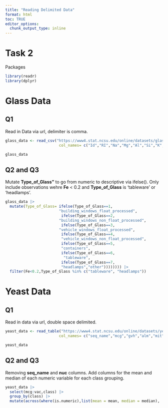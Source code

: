```yaml
---
title: "Reading Delimited Data"
format: html
toc: TRUE
editor_options: 
  chunk_output_type: inline
---
```


# Task 2

Packages

```r
library(readr)
library(dplyr)
```

# Glass Data

## Q1

Read in Data via url, delimiter is comma.

```r
glass_data <- read_csv("https://www4.stat.ncsu.edu/online/datasets/glass.data",
                        col_names= c("Id","RI","Na","Mg","Al","Si","K","Ca", "Ba", "Fe","Type_of_Glass"))

glass_data
```

## Q2 and Q3

Mutate **Type_of_Glass"** to go from numeric to descriptive via ifelse(). Only include observations wehre **Fe** \< 0.2 and **Type_of_Glass** is 'tableware' or 'headlamps'.

```r
glass_data |>
  mutate(Type_of_Glass= ifelse(Type_of_Glass==1,
                        "building_windows_float_processed",
                         ifelse(Type_of_Glass==2, 
                        "building_windows_non_float_processed",
                         ifelse(Type_of_Glass==3,
                        "vehicle_windows_float_processed",
                         ifelse(Type_of_Glass==4,
                         "vehicle_windows_non_float_processed",
                         ifelse(Type_of_Glass==5,
                         "containers",
                         ifelse(Type_of_Glass==6,
                          "tableware",
                         ifelse(Type_of_Glass==7,
                         "headlamps","other")))))))) |>
  filter(Fe<0.2,Type_of_Glass %in% c("tableware", "headlamps"))

```

# Yeast Data

## Q1

Read in data via url, double space delimited.

```r
yeast_data <- read_table("https://www4.stat.ncsu.edu/online/datasets/yeast.data",
                        col_names= c("seq_name","mcg","gvh","alm","mit","erl","pox","vac","nuc","class"))

yeast_data
```

## Q2 and Q3

Removing **seq_name** and **nuc** columns. Add columns for the mean and median of each numeric variable for each class grouping.

```r
yeast_data |>
  select(mcg:vac,class) |>
  group_by(class) |>
  mutate(across(where(is.numeric),list(mean = mean, median = median), .names = "{.col}_{.fn}"))
```

